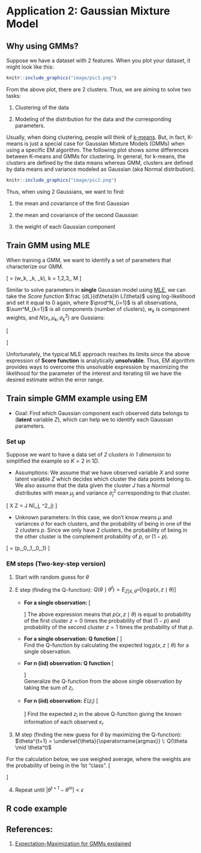 # Application 2: Gaussian Mixture Model

## Why using GMMs?

Suppose we have a dataset with 2 features. When you plot your dataset, it might look like this:

```r
knitr::include_graphics("image/pic1.png")
```

From the above plot, there are 2 clusters. Thus, we are aiming to solve two tasks: 

1. Clustering of the data

2. Modeling of the distribution for the data and the corresponding parameters. 

Usually, when doing clustering, people will think of [k-means](https://en.wikipedia.org/wiki/K-means_clustering). But, in fact, K-means is just a special case for Gaussian Mixture Models (GMMs) when using a specific EM algorithm. The following plot shows some differences between K-means and GMMs for clustering. In general, for k-means, the clusters are defined by the data means whereas GMM, clusters are defined by data means and variance modeled as Gaussian (aka Normal distribution).

```r
knitr::include_graphics("image/pic2.png")
```

Thus, when using 2 Gaussians, we want to find:

1. the mean and covariance of the first Gaussian

2. the mean and covariance of the second Gaussian

3. the weight of each Gaussian component


## Train GMM using MLE

When training a GMM, we want to identify a set of parameters that characterize our GMM. 

\[
\theta = (w_k, \mu_k, \Sigma_k), k = 1,2,3,\dots, M
\]

Similar to solve parameters in **single** Gaussian model using [MLE](https://en.wikipedia.org/wiki/Maximum_likelihood_estimation), we can take the *Score function* $\frac {dL}{d\theta}ln L(\theta)$ using log-likelihood and set it equal to 0 again, where $\prod^N_{i=1}$ is all observations, $\sum^M_{k=1}$ is all components (number of clusters), $w_k$ is component weights, and $N(x_i,\mu_k, \sigma^2_k)$ are Gussians: 

\[
\begin{aligned}
L(\theta \mid X_1,\dots, X_n) & = \prod ^N_{i=1} \sum^M_{k=1}w_k\;N(x_i,\mu_k, \sigma^2_k) \\
ln L(\theta)  = \log L(\theta \mid X_1,\dots, X_n ) &= \sum^N_{i=1} \log (\sum^M_{k=1} w_k \;N(x_i,\mu_k, \sigma^2_k)) \\
\frac {dL}{d\theta}ln L(\theta) &\stackrel{Set}{= }0
\end{aligned}
\]

Unfortunately, the typical MLE approach reaches its limits since the above expression of **Score function** is analytically **unsolvable**. Thus, EM algorithm provides ways to overcome this unsolvable expression by maximizing the likelihood for the parameter of the interest and iterating till we have the desired estimate within the error range. 

## Train simple GMM example using EM 

* Goal: Find which Gaussian component each observed data belongs to (**latent** variable $Z$), which can help we to identify each Gaussian parameters.

### Set up 

Suppose we want to have a data set of *2 clusters in 1 dimension* to simplified the example so $K=2$ in $1D$. 

* Assumptions:
We assume that we have observed variable $X$ and some latent variable $Z$ which decides which cluster the data points belong to. We also assume that the data given the cluster $J$ has a *Normal* distributes with mean $\mu_j$ and variance $\sigma^2_j$ corresponding to that cluster. 

\[
X \mid Z = J \sim N(\mu_j, \sigma^2_j)
\]


* Unknown parameters: 
In this case, we don't know means $\mu$ and variances $\sigma$ for each clusters, and the probability of being in one of the 2 clusters $p$. Since we only have 2 clusters, the probability of being in the other cluster is the complement probability of $p$, or $(1-p)$.

\[
\theta = (p,\mu_0,\mu_1,\sigma_0,\sigma_1)
\]

### EM steps (Two-key-step version)

1. Start with random guess for $\theta$ 


2. E step (finding the Q-function): $Q(\theta \mid \theta^t) = E_{Z|X,\theta^m} [\log{p(x, z \mid \theta)}]$

    - **For a single observation: **
\[
\begin{aligned}
p(X, Z\mid \theta) & = p(x\mid z, \theta)\;p(z\mid\theta) \\
&= \left( \frac1{\sqrt{2 \pi}\sigma_0}e^{-\frac{(x-\mu_0)^2}{2\sigma_0^2}}(1-p)\right)^{1-Z} \;\left( \frac1{\sqrt{2 \pi}\sigma_1}e^{-\frac{(x-\mu_1)^2}{2\sigma_1^2}}p\right)^{Z} 
\end{aligned}
\]
The above expression means that $p(x, z\mid \theta)$ is equal to probability of the first cluster $z=0$ times the probability of that $(1-p)$ and probability of the second cluster $z=1$ times the probability of that $p$.

    - **For a single observation: Q function **
   \[
   \begin{align}
        Q(\theta \mid \theta^t) & = E_{Z\mid X,\theta^t} [\log{p(x,z\mid \theta)}] \\ 
        & = (1-E(z)) \left(-\log{\sigma_0} - \frac{(x-\mu_0)^2}{x\sigma_0^2}+\log{(1-p)}+ const. \right) \\ 
        & \quad \;+ E(z) \left(-\log{\sigma_1} - \frac{(x-\mu_1)^2}{x\sigma_1^2}+\log{p}+ const. \right)
    \end{align} 
   \]  
Find the Q-function by calculating the expected $\log {p(x, z\mid \theta)}$ for a single observation.

    - **For n (iid) observation: Q function **
   \[
   \begin{aligned}
        Q(\theta \mid \theta^t)  
        & = \sum _i(1-E(z_i)) \left(-\log{\sigma_0} - \frac{(x-\mu_0)^2}{x\sigma_0^2}+\log{(1-p)}+ const. \right) \\
        & \quad \; + E(z_i) \left(-\log{\sigma_1} - \frac{(x-\mu_1)^2}{x\sigma_1^2}+\log{p}+ const. \right)
    \end{aligned} 
   \]  
Generalize the Q-function from the above single observation by taking the sum of $z_i$. 

    - **For n (iid) observation:** $E(z_i)$
\[
\begin{aligned}
E(z_i) & = 0 \;\cdot \; P(z_i = 0 \mid x_i) + 1 \;\cdot \; P(z_i = 1 \mid x_i) = P(z_i = 1 \mid x_i) \\
& = \frac{P(x_i\mid z_i=1) P(z_i=1)}{P(x_i\mid z_i=1) P(z_i=1) + P(x_i\mid z_i=0) P(z_i=0)} \\
& = \frac{P(x_i\mid z_i=1)\;\cdot\; p}{P(x_i\mid z_i=1)\;\cdot\; p+ P(x_i\mid z_i=0)\;\cdot\; (1-p)}
\end{aligned}
\]
Find the expected $z_i$ in the above Q-function giving the known information of each observed $x_i$.


3. M step (finding the new guess for $\theta$ by maximizing the Q-function): $\theta^{t+1} = \underset{\theta}{\operatorname{argmax}} \: Q(\theta \mid \theta^t)$

For the calculation below, we use weighed average, where the weights are the probability of being in the 1st "class". 
\[
\begin{aligned}
\frac {dQ}{d\mu_1} = \sum_i E(z_i)\left( \frac{x_i-\mu_1}{\sigma_1^2} \right) & \stackrel{Set}{= } 0 \\
\therefore \mu_1 & = \frac{\sum E(z_i)x_i}{\sum E(z_i)} \\
\text{Similarly } \mu_0 & = \frac{\sum E(z_i)x_i}{\sum E(z_i)}\\
\\
\frac {dQ}{d\sigma_1} = \sum_i E(z_i)\left( -\frac1{\sigma_1} +\frac{(x_i-\mu_1)^2}{\sigma_1^3} \right) & \stackrel{Set}{= } 0 \\
\therefore \sigma_1^2 & = \frac{\sum E(z_i)(x_i-\mu_1)^2}{\sum E(z_i)} \\
\text{Similarly } \sigma_0^2 & = \frac{\sum E(z_i)(x_i-\mu_0)^2}{\sum E(z_i)}\\
\\
\frac {dQ}{dp} = \sum_i \left(-\frac{1-E(z_i)}{1-p} + \frac{E(z_i)}{p} \right) & \stackrel{Set}{= } 0 \\
\therefore p & = \frac{\sum E(z_i)}{n} \\
\end{aligned}
\]

4. Repeat until $|\theta^{t+1} - \theta^m| < \epsilon$


## R code example




## References: 

1. [Expectation-Maximization for GMMs explained](https://towardsdatascience.com/expectation-maximization-for-gmms-explained-5636161577ca)

